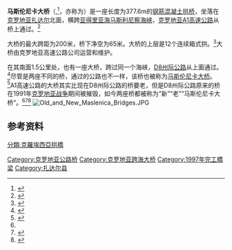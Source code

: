 {{Infobox_Bridge
|bridge_name=马斯伦尼卡大桥
|image=Old Maslenica bridge2.jpg
|caption=
|official_name=Most Maslenica
|carries=[[A1高速公路_(克罗地亚)|A1高速公路 (克罗地亚)]]
|crosses=[[亚得里亚海|亚得里亚海]] 
|locale=[[克罗地亚|克罗地亚]]南部
|maint=克罗地亚高速公路公司
|id=
|design=[[钢筋混凝土|钢筋混凝土]][[拱桥|拱桥]]
|mainspan=200 m
|length=377.6 m
|width=20.4 m
|clearance=
|below=65 m
|traffic=
|open=1997
|closed=
|toll=
|map_cue=
|map_image=
|map_text=
|map_width=
|coordinates= {{coord|44|14|12|N|15|31|20|E|region:HR_type:landmark|display=inline,title}}
}}
'''马斯伦尼卡大桥'''（{{lang-hr|Most Maslenica}},<ref name="HAC-hr-name">{{cite news | newspaper = Croatian Motorways Ltd | language = hr | url = http://www.hac.hr/prezentacija-HR.pdf | title = Zagreb - Split Motorway (pp. 6-7) | date = July 18, 2005 | deadurl = yes | archiveurl = https://web.archive.org/web/20051014044129/http://www.hac.hr/prezentacija-HR.pdf | archivedate = 2005年10月14日 | accessdate = 2011年4月1日 }}</ref>，亦称为{{lang-hr|Maslenički most}}）是一座长度为377.6m的[[钢筋混凝土|钢筋混凝土]][[拱桥|拱桥]]，坐落在[[克罗地亚|克罗地亚]][[扎达尔|扎达尔]]北面，横跨[[亚得里亚海|亚得里亚海]][[马斯利尼察海峡|马斯利尼察海峡]]，[[A1高速公路_(克罗地亚)|克罗地亚A1高速公路]]从桥上通过。<ref name="Regulation on motorway markings">{{cite news | newspaper = Narodne novine | language = hr | url = http://narodne-novine.nn.hr/clanci/sluzbeni/305463.html | title = Regulation on motorway markings, chainage, interchange/exit/rest area numbers and names | date = May 6, 2003 | accessdate = 2011-04-01 | archive-date = 2015-04-20 | archive-url = https://web.archive.org/web/20150420020953/http://narodne-novine.nn.hr/clanci/sluzbeni/305463.html | dead-url = no }}</ref>

大桥的最大跨距为200米，桥下净空为65米。大桥的上层是12个连续箱式拱。<ref name="HAC-Monografijaautocesta">{{cite news | newspaper = Croatian Motorways Ltd | language = hr | url = http://www.hac.hr/brosure/monografija/virtualMagazine.html | title = HAC Monografija | date = May 17, 2010 | deadurl = yes | archiveurl = https://web.archive.org/web/20100818140354/http://www.hac.hr/brosure/monografija/virtualMagazine.html | archivedate = 2010年8月18日 | accessdate = 2011年4月1日 }}</ref>大桥由克罗地亚高速公路公司运营和维护。

在其南面1.5公里处，也有一座大桥，跨过同一个海峡，[[D8州际公路|D8州际公路]]从上面通过。<ref name="NN-klasifikacija">{{cite news | newspaper = Narodne novine | language = hr | url = http://narodne-novine.nn.hr/clanci/sluzbeni/2010_02_17_410.html | title = Decision on categorization of public roads as state roads, county roads and local roads | date = February 17, 2010 | accessdate = 2011-04-01 | archive-date = 2014-10-06 | archive-url = https://web.archive.org/web/20141006091641/http://narodne-novine.nn.hr/clanci/sluzbeni/2010_02_17_410.html | dead-url = yes }}</ref>尽管是两座不同的桥，通过的公路也不一样，该桥也被称为[[马斯伦尼卡大桥_(D8)|马斯伦尼卡大桥]]。<ref name="Nacional-noviD8">{{cite news | newspaper = Gradimo.hr | language = hr | url = http://www.gradimo.hr/Otvoren-novi-Maslenicki-most/hr-HR/3089.aspx | title = New Maslenica Bridge open | date = June 20, 2005 | access-date = 2011-04-01 | archive-url = https://web.archive.org/web/20100306174718/http://www.gradimo.hr/Otvoren-novi-Maslenicki-most/hr-HR/3089.aspx | archive-date = 2010-03-06 | dead-url = yes }}</ref>A1高速公路的大桥其实比现在D8州际公路的桥要老，但是D8州际公路原来的桥在1991年[[克罗地亚战争|克罗地亚战争]]期间被摧毁，如今两座桥都被称为“新”“老”“马斯伦尼卡大桥”。<ref name="Nacional-noviD8"/><ref name="Vjesnik-2002">{{cite news | newspaper = Vjesnik | language = hr | url = http://www.vjesnik.hr/Pdf/2002%5C10%5C04%5C07A7.PDF | title = New old bridge against wind and congestion | date = October 4, 2002 }}{{dead link|date=十一月 2017 |bot=InternetArchiveBot }}</ref><ref name="Nacional-2002">{{cite news | newspaper = Nacional | language = hr | url = http://www.nacional.hr/clanak/13238/povratak-starog-maslenickog-mosta | title = Return of the old Maslenica Bridge | date = October 2, 2002 | deadurl = yes | archiveurl = https://www.webcitation.org/68sVLOdEE?url=http://www.nacional.hr/clanak/13238/povratak-starog-maslenickog-mosta | archivedate = 2012年7月3日 | accessdate = 2011年4月1日 }}</ref>
[[File:Old_and_New_Maslenica_Bridges.JPG|thumb]]

== 参考资料 ==
{{reflist}}

[[Category:克罗地亚公路桥|Category:克罗地亚公路桥]]
[[分類:克羅埃西亞拱橋|分類:克羅埃西亞拱橋]]
[[Category:克罗地亚跨海大桥|Category:克罗地亚跨海大桥]]
[[Category:1997年完工橋梁|Category:1997年完工橋梁]]
[[Category:扎达尔县|Category:扎达尔县]]